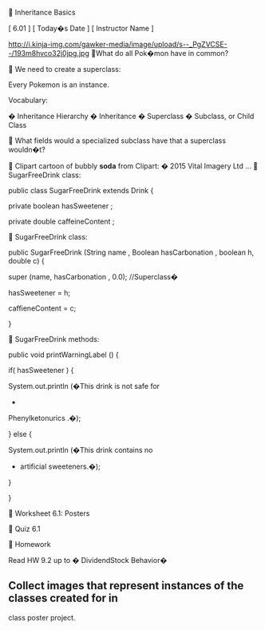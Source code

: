 
Inheritance Basics


[ 6.01 ] [ Today�s Date ] [ Instructor Name ]



http://i.kinja-img.com/gawker-media/image/upload/s--_PgZVCSE--/193m8hvco32j0jpg.jpg

What do all Pok�mon have in common?



We need to create a superclass:


Every 
Pokemon
is an instance.


Vocabulary:


�
Inheritance Hierarchy
�
Inheritance
�
Superclass
�
Subclass, or Child Class



What fields would a specialized subclass have that 
a superclass wouldn�t?



Clipart cartoon of bubbly <strong>soda</strong> from Clipart: � 2015 Vital Imagery Ltd ...

SugarFreeDrink
class:


public class 
SugarFreeDrink
extends Drink {


private 
boolean
hasSweetener
;


private double 
caffeineContent
;



SugarFreeDrink
class:


public 
SugarFreeDrink
(String 
name
, Boolean 
hasCarbonation
,
boolean
h, double c) {


super
(name, 
hasCarbonation
, 0.0); 
//Superclass�


hasSweetener
= h;


caffieneContent
= c;


}



SugarFreeDrink
methods:


public void 
printWarningLabel
() {


if(
hasSweetener
) {


System.out.println
(�This drink is not safe for


+ 
Phenylketonurics
.�);


} else {


System.out.println
(�This drink contains no


+ artificial sweeteners.�);


}


}



Worksheet 6.1: Posters



Quiz 
6.1



Homework


Read HW 9.2 up to �
DividendStock
Behavior� 


Collect images that represent instances of the classes created for in
-
class poster project.



